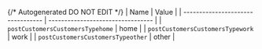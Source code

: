 {/* Autogenerated DO NOT EDIT  */}
| Name                              | Value                             |
| --------------------------------- | --------------------------------- |
| `postCustomersCustomersTypehome`  | home                              |
| `postCustomersCustomersTypework`  | work                              |
| `postCustomersCustomersTypeother` | other                             |